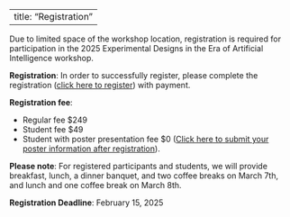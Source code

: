 
---
title: "Registration"
---

Due to limited space of the workshop location, registration is required for participation in the 2025 Experimental Designs in the Era of Artificial Intelligence workshop.

**Registration**: In order to successfully register, please complete the registration ([click here to register](https://na.eventscloud.com/819664)) with payment. 

**Registration fee**: 

- Regular fee $249
- Student fee $49
- Student with poster presentation fee $0 ([Click here to submit your poster information after registration](https://forms.gle/AEMiMdoJHM67qztV8)).
 
 
**Please note**: For registered participants and students, we will provide breakfast, lunch, a dinner banquet, and two coffee breaks on March 7th, and lunch and one coffee break on March 8th.

**Registration Deadline**: February 15, 2025
